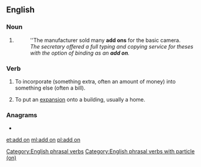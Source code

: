 {{also|add-on}}
==English==

===Noun===
{{en-noun}}

# {{alternative form of|add-on|lang=en}}
#: ''The manufacturer sold many '''add ons''' for the basic camera.
#: ''The secretary offered a full typing and copying service for theses with the option of binding as an '''add on'''.''

===Verb===
{{en-verb|adds on|adding on|added on}}

# {{lb|en|transitive}} To incorporate (something extra, often an amount of money) into something else (often a bill).
# {{lb|en|intransitive}} To put an [[expansion]] onto a building, usually a home.

[[Category:English phrasal verbs]]
[[Category:English phrasal verbs with particle (on)]]

===Anagrams===
* {{l|en|Dando}}

[[et:add on]]
[[ml:add on]]
[[pl:add on]]